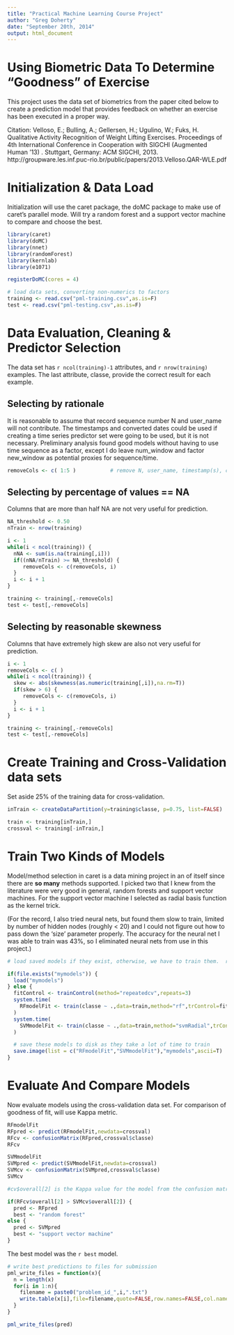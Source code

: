 ```yaml
---
title: "Practical Machine Learning Course Project"
author: "Greg Doherty"
date: "September 20th, 2014"
output: html_document
---
```


# Using Biometric Data To Determine "Goodness" of Exercise

This project uses the data set of biometrics from the paper cited below to create a prediction model that provides feedback on whether an exercise has been executed in a proper way.

Citation:
Velloso, E.; Bulling, A.; Gellersen, H.; Ugulino, W.; Fuks, H. Qualitative Activity Recognition of Weight Lifting Exercises. Proceedings of 4th International Conference in Cooperation with SIGCHI (Augmented Human '13) . Stuttgart, Germany: ACM SIGCHI, 2013.
http://groupware.les.inf.puc-rio.br/public/papers/2013.Velloso.QAR-WLE.pdf

# Initialization & Data Load

Initialization will use the caret package, the doMC package to make use of caret's parallel mode.  Will try a random forest and a support vector machine to compare and choose the best.

```r
library(caret)
library(doMC)
library(nnet)
library(randomForest)
library(kernlab)
library(e1071)

registerDoMC(cores = 4)

# load data sets, converting non-numerics to factors
training <- read.csv("pml-training.csv",as.is=F)
test <- read.csv("pml-testing.csv",as.is=F)
```

# Data Evaluation, Cleaning & Predictor Selection
The data set has `r ncol(training)-1` attributes, and `r nrow(training)` examples.  The last attribute, classe, provide the correct result for each example.

## Selecting by rationale
It is reasonable to assume that record sequence number N and user_name will not contribute.  The timestamps and converted dates could be used if creating a time series predictor set were going to be used, but it is not necessary.  Preliminary analysis found good models without having to use time sequence as a factor, except I do leave num_window and factor new_window as potential proxies for sequence/time.

``` r
removeCols <- c( 1:5 )           # remove N, user_name, timestamp(s), converted date
```

## Selecting by percentage of values == NA
Columns that are more than half NA are not very useful for prediction.


``` r
NA_threshold <- 0.50
nTrain <- nrow(training)

i <- 1
while(i < ncol(training)) {
  nNA <- sum(is.na(training[,i]))
  if((nNA/nTrain) >= NA_threshold) {
     removeCols <- c(removeCols, i)
  }
  i <- i + 1
}

training <- training[,-removeCols]
test <- test[,-removeCols]
```
## Selecting by reasonable skewness
Columns that have extremely high skew are also not very useful for prediction.

``` r
i <- 1
removeCols <- c( )
while(i < ncol(training)) {
  skew <- abs(skewness(as.numeric(training[,i]),na.rm=T))
  if(skew > 6) {
     removeCols <- c(removeCols, i)
  }
  i <- i + 1
}

training <- training[,-removeCols]
test <- test[,-removeCols]
```

# Create Training and Cross-Validation data sets
Set aside 25% of the training data for cross-validation.
``` r
inTrain <- createDataPartition(y=training$classe, p=0.75, list=FALSE)

train <- training[inTrain,]
crossval <- training[-inTrain,]
```

# Train Two Kinds of Models
Model/method selection in caret is a data mining project in an of itself since there are **so many** methods supported.  I picked two that I knew from the literature were very good in general, random forests and support vector machines.  For the support vector machine I selected as radial basis function as the kernel trick.

(For the record, I also tried neural nets, but found them slow to train, limited by number of hidden nodes (roughly < 20) and I could not figure out how to pass down the 'size' parameter properly.  The accuracy for the neural net I was able to train was 43%, so I eliminated neural nets from use in this project.) 

``` r
# load saved models if they exist, otherwise, we have to train them.  remove file for final run.

if(file.exists("mymodels")) {
  load("mymodels")
} else {
  fitControl <- trainControl(method="repeatedcv",repeats=3)
  system.time(
    RFmodelFit <- train(classe ~ .,data=train,method="rf",trControl=fitControl)
  )
  system.time(
    SVMmodelFit <- train(classe ~ .,data=train,method="svmRadial",trControl = fitControl)
  )

  # save these models to disk as they take a lot of time to train
  save.image(list = c("RFmodelFit","SVMmodelFit"),"mymodels",ascii=T)
}
```

# Evaluate And Compare Models
Now evaluate models using the cross-validation data set.  For comparison of goodness of fit, will use Kappa metric.

```r

RFmodelFit
RFpred <- predict(RFmodelFit,newdata=crossval)
RFcv <- confusionMatrix(RFpred,crossval$classe)
RFcv

SVMmodelFit
SVMpred <- predict(SVMmodelFit,newdata=crossval)
SVMcv <- confusionMatrix(SVMpred,crossval$classe)
SVMcv

#cv$overall[2] is the Kappa value for the model from the confusion matrix.  Pick the best model based on Kappa.

if(RFcv$overall[2] > SVMcv$overall[2]) {
  pred <- RFpred
  best <- "random forest"
else {
  pred <- SVMpred
  best <- "support vector machine"
}
```

The best model was the `r best` model.

``` r
# write best predictions to files for submission
pml_write_files = function(x){
  n = length(x)
  for(i in 1:n){
    filename = paste0("problem_id_",i,".txt")
    write.table(x[i],file=filename,quote=FALSE,row.names=FALSE,col.names=FALSE)
  }
}

pml_write_files(pred)
```


